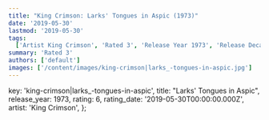 ```yaml
---
title: "King Crimson: Larks' Tongues in Aspic (1973)"
date: '2019-05-30'
lastmod: '2019-05-30'
tags:
  ['Artist King Crimson', 'Rated 3', 'Release Year 1973', 'Release Decade 1970']
summary: 'Rated 3'
authors: ['default']
images: ['/content/images/king-crimson|larks_-tongues-in-aspic.jpg']
---
```


  key: 'king-crimson|larks_-tongues-in-aspic',
  title: "Larks' Tongues in Aspic",
  release_year: 1973,
  rating: 6,
  rating_date: '2019-05-30T00:00:00.000Z',
  artist: 'King Crimson',
};

<MusicRating data={data} />
